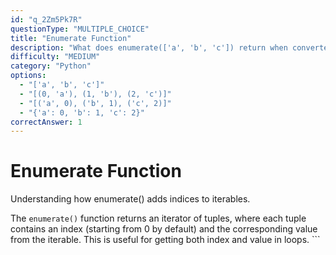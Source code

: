 ```yaml
---
id: "q_2Zm5Pk7R"
questionType: "MULTIPLE_CHOICE"
title: "Enumerate Function"
description: "What does enumerate(['a', 'b', 'c']) return when converted to a list?"
difficulty: "MEDIUM"
category: "Python"
options:
  - "['a', 'b', 'c']"
  - "[(0, 'a'), (1, 'b'), (2, 'c')]"
  - "[('a', 0), ('b', 1), ('c', 2)]"
  - "{'a': 0, 'b': 1, 'c': 2}"
correctAnswer: 1
---
```


# Enumerate Function

Understanding how enumerate() adds indices to iterables.

The `enumerate()` function returns an iterator of tuples, where each tuple contains an index (starting from 0 by default) and the corresponding value from the iterable. This is useful for getting both index and value in loops.
\`\`\`
